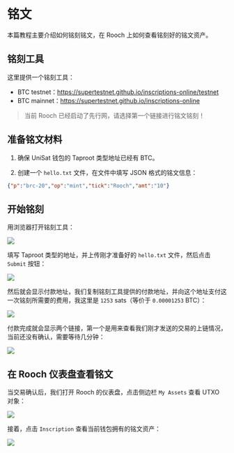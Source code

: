 # 铭文

本篇教程主要介绍如何铭刻铭文，在 Rooch 上如何查看铭刻好的铭文资产。

## 铭刻工具

这里提供一个铭刻工具：

- BTC testnet：https://supertestnet.github.io/inscriptions-online/testnet
- BTC mainnet：https://supertestnet.github.io/inscriptions-online

> 当前 Rooch 已经启动了先行网，请选择第一个链接进行铭文铭刻！

## 准备铭文材料

1. 确保 UniSat 钱包的 Taproot 类型地址已经有 BTC。

2. 创建一个 `hello.txt` 文件，在文件中填写 JSON 格式的铭文信息：

```json
{"p":"brc-20","op":"mint","tick":"Rooch","amt":"10"}
```

## 开始铭刻

用浏览器打开铭刻工具：

![](/docs/inscription/inscription-tool.png)

填写 Taproot 类型的地址，并上传刚才准备好的 `hello.txt` 文件，然后点击 `Submit` 按钮：

![](/docs/inscription/inscription-input.png)

然后就会显示付款地址，我们复制铭刻工具提供的付款地址，并向这个地址支付这一次铭刻所需要的费用，我这里是 `1253` sats（等价于 `0.00001253` BTC）：

![](/docs/inscription/pay.png)

付款完成就会显示两个链接，第一个是用来查看我们刚才发送的交易的上链情况，当前还没有确认，需要等待几分钟：

![](/docs/inscription/tx-confirmed.png)

## 在 Rooch 仪表盘查看铭文

当交易确认后，我们打开 Rooch 的仪表盘，点击侧边栏 `My Assets` 查看 UTXO 对象：

![](/docs/inscription/dashboard-utxo.png)

接着，点击 `Inscription` 查看当前钱包拥有的铭文资产：

![](/docs/inscription/dashboard-inscription.png)
